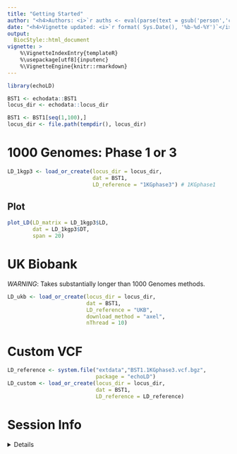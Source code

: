 ```yaml
---
title: "Getting Started" 
author: "<h4>Authors: <i>`r auths <- eval(parse(text = gsub('person','c',read.dcf('../DESCRIPTION', fields = 'Authors@R'))));paste(auths[names(auths)=='given'],auths[names(auths)=='family'], collapse = ', ')`</i></h4>" 
date: "<h4>Vignette updated: <i>`r format( Sys.Date(), '%b-%d-%Y')`</i></h4>"
output:
  BiocStyle::html_document
vignette: >
    %\VignetteIndexEntry{templateR} 
    %\usepackage[utf8]{inputenc}
    %\VignetteEngine{knitr::rmarkdown}
---
```


```r
library(echoLD)

BST1 <- echodata::BST1
locus_dir <- echodata::locus_dir

BST1 <- BST1[seq(1,100),]
locus_dir <- file.path(tempdir(), locus_dir)
```


# 1000 Genomes: Phase 1 or 3

```r
LD_1kgp3 <- load_or_create(locus_dir = locus_dir,
                           dat = BST1, 
                           LD_reference = "1KGphase3") # 1KGphase1
```

## Plot

```r
plot_LD(LD_matrix = LD_1kgp3$LD, 
        dat = LD_1kgp3$DT,
        span = 20)
```


# UK Biobank

*WARNING*: Takes substantially longer than 1000 Genomes methods.

```r
LD_ukb <- load_or_create(locus_dir = locus_dir,
                         dat = BST1, 
                         LD_reference = "UKB", 
                         download_method = "axel", 
                         nThread = 10)
```

# Custom VCF

```r
LD_reference <- system.file("extdata","BST1.1KGphase3.vcf.bgz", 
                            package = "echoLD")
LD_custom <- load_or_create(locus_dir = locus_dir,
                            dat = BST1, 
                            LD_reference = LD_reference)
```


# Session Info 

<details> 

```r
utils::sessionInfo()
```

</details>  

<br>
